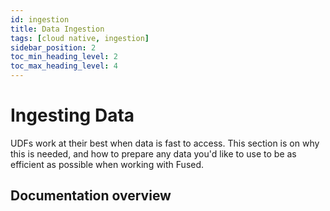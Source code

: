 ```yaml
---
id: ingestion
title: Data Ingestion
tags: [cloud native, ingestion]
sidebar_position: 2
toc_min_heading_level: 2
toc_max_heading_level: 4
---
```


# Ingesting Data

UDFs work at their best when data is fast to access. This section is on why this is needed, and how to prepare any data you'd like to use to be as efficient as possible when working with Fused.

## Documentation overview


<DocCardList />
